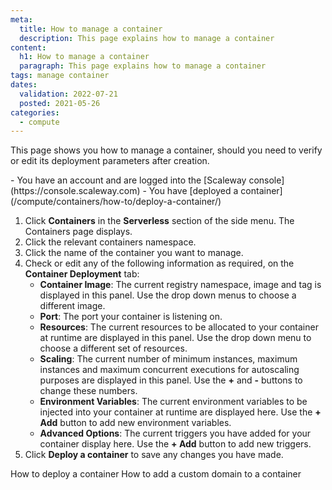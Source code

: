 ```yaml
---
meta:
  title: How to manage a container
  description: This page explains how to manage a container
content:
  h1: How to manage a container
  paragraph: This page explains how to manage a container
tags: manage container 
dates:
  validation: 2022-07-21
  posted: 2021-05-26
categories:
  - compute
---
```


This page shows you how to manage a container, should you need to verify or edit its deployment parameters after creation.

<Macro id="iam-requirements" />

<Message type="requirement">
  - You have an account and are logged into the [Scaleway console](https://console.scaleway.com)
  - You have [deployed a container](/compute/containers/how-to/deploy-a-container/)
</Message>

1. Click **Containers** in the **Serverless** section of the side menu. The Containers page displays.
2. Click the relevant containers namespace. 
3. Click the name of the container you want to manage.
    <Lightbox src="scaleway-manage-container.webp" alt="" />
4. Check or edit any of the following information as required, on the **Container Deployment** tab:
    - **Container Image**: The current registry namespace, image and tag is displayed in this panel. Use the drop down menus to choose a different image.
    - **Port**: The port your container is listening on.
    - **Resources**: The current resources to be allocated to your container at runtime are displayed in this panel. Use the drop down menu to choose a different set of resources.
    - **Scaling**: The current number of minimum instances, maximum instances and maximum concurrent executions for autoscaling purposes are displayed in this panel. Use the **+** and **-** buttons to change these numbers.
    - **Environment Variables**: The current environment variables to be injected into your container at runtime are displayed here.  Use the **+ Add** button to add new environment variables.
    - **Advanced Options**: The current triggers you have added for your container display here. Use the **+ Add** button to add new triggers.
5. Click **Deploy a container** to save any changes you have made.

<Navigation title="See Also">
  <PreviousButton to="/compute/containers/how-to/deploy-a-container/">How to deploy a container</PreviousButton>
  <NextButton to="/compute/containers/how-to/add-a-custom-domain-to-a-container/">How to add a custom domain to a container</NextButton>
</Navigation>
